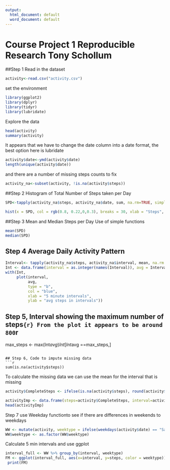 ---
output:
  html_document: default
  word_document: default
---
Course Project 1 Reproducible Research Tony Schollum
=======================================================

##Step 1 Read in the dataset

```{r}
activity<-read.csv("activity.csv")
```
set the environment
```{r,echo=FALSE, results='hide', warning=FALSE, message=FALSE}
library(ggplot2)
library(dplyr)
library(tidyr)
library(lubridate)
```


Explore the data
```{r}
head(activity)
summary(activity)
```

It appears that we have to change the date column into a date format, the best option here is lubridate

```{r}
activity$date<-ymd(activity$date)
length(unique(activity$date))
```

and there are a number of missing steps counts to fix
```{r}
activity_na<-subset(activity, !is.na(activity$steps))
```

##Step 2 Histogram of Total Number of Steps taken per Day

```{r}
SPD<-tapply(activity_na$steps, activity_na$date, sum, na.rm=TRUE, simplify = T)

hist(x = SPD, col = rgb(0.8, 0.22,0,0.3), breaks = 30, xlab = "Steps", ylab = "Frequency", main = "Total Number of Steps Taken Per Day")
```

##Step 3 Mean and Median Steps per Day
Use of simple functions
```{r}
mean(SPD)
median(SPD)
```
## Step 4 Average Daily Activity Pattern
```{r}
Interval<- tapply(activity_na$steps, activity_na$interval, mean, na.rm = TRUE, simplify = T)
Int <- data.frame(interval = as.integer(names(Interval)), avg = Interval)
with(Int,
     plot(interval,
          avg,
          type = "b",
          col = "blue",
          xlab = "5 minute intervals",
          ylab = "avg steps in intervals"))
```

## Step 5, Interval showing the maximum number of steps```{r}
From the plot it appears to be around 800
```{r}
max_steps <- max(Int$avg)
Int[Int$avg ==max_steps,]
```

## Step 6, Code to impute missing data
```{r}
sum(is.na(activity$steps))
```

To calculate the missing data we can use the mean for the interval that is missing
```{r}
activity$CompleteSteps <- ifelse(is.na(activity$steps), round(activity$steps[match(activity$interval, activity$interval)],0), activity$steps)
```

```{r}
activityImp <- data.frame(steps=activity$CompleteSteps, interval=activity$interval, date=activity$date)
head(activityImp)
```
Step 7 use Weekday functionto see if there are differences in weekends to weekdays
```{r}
WW <- mutate(activity, weektype = ifelse(weekdays(activity$date) == "Saturday" | weekdays(activity$date) == "Sunday", "weekend", "weekday"))
WW$weektype <- as.factor(WW$weektype)
```
Calculate 5 min intervals and use ggplot 
```{r}
interval_full <- WW %>% group_by(interval, weektype) 
FM <- ggplot(interval_full, aes(x=interval, y=steps, color = weektype)) + geom_line() + facet_wrap(~weektype, ncol = 1, nrow=2)
 print(FM)
```
